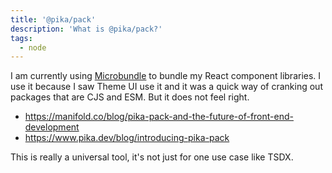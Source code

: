 ```yaml
---
title: '@pika/pack'
description: 'What is @pika/pack?'
tags:
  - node
---
```


I am currently using [Microbundle](https://github.com/developit/microbundle) to
bundle my React component libraries. I use it because I saw Theme UI use it and
it was a quick way of cranking out packages that are CJS and ESM. But it does
not feel right.

- https://manifold.co/blog/pika-pack-and-the-future-of-front-end-development
- https://www.pika.dev/blog/introducing-pika-pack

This is really a universal tool, it's not just for one use case like TSDX.
